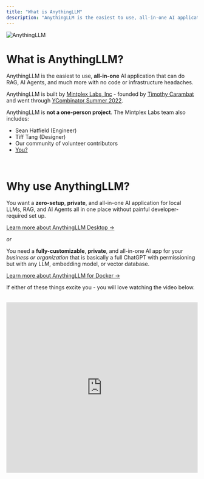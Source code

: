 ```yaml
---
title: "What is AnythingLLM"
description: "AnythingLLM is the easiest to use, all-in-one AI application that can do RAG, AI Agents, and much more with no code or infrastructure headaches."
---
```



<Image
  src="/images/getting-started/introduction/header-image.png"
  height={1080}
  width={1920}
  quality={100}
  alt="AnythingLLM"
/>

# What is AnythingLLM?

AnythingLLM is the easiest to use, **all-in-one** AI application that can do RAG, AI Agents, and much more with no code or infrastructure headaches.

AnythingLLM is built by [Mintplex Labs, Inc](https://github.com/Mintplex-Labs) - founded by [Timothy Carambat](https://twitter.com/tcarambat) and went through [YCombinator Summer 2022](https://www.ycombinator.com/companies/mintplex-labs).

AnythingLLM is **not a one-person project**. The Mintplex Labs team also includes:

- Sean Hatfield (Engineer)
- Tiff Tang (Designer)
- Our community of volunteer contributors
- [You?](https://www.ycombinator.com/companies/mintplex-labs/jobs)

<br />

# Why use AnythingLLM?

You want a **zero-setup**, **private**, and all-in-one AI application for local LLMs, RAG, and AI Agents all in one place without painful developer-required set up.

[Learn more about AnythingLLM Desktop &rarr;](installation/desktop/macos)

_or_

You need a **fully-customizable**, **private**, and all-in-one AI app for your _business or organization_ that is basically a full ChatGPT with permissioning but with any LLM, embedding model, or vector database.

[Learn more about AnythingLLM for Docker &rarr;](installation/self-hosted/local-docker)

If either of these things excite you - you will love watching the video below.

<br />

<iframe
  width="100%"
  height="450"
  src="https://www.youtube.com/embed/-Rs8-M-xBFI?si=IdsgmFwdJuouqeMd"
  title="YouTube video player"
  frameborder="0"
  allow="accelerometer; autoplay; clipboard-write; encrypted-media; gyroscope; picture-in-picture; web-share"
  referrerpolicy="strict-origin-when-cross-origin"
  allowfullscreen
></iframe>
